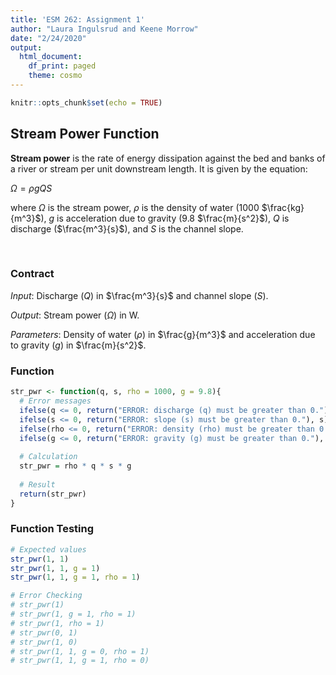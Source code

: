 ```yaml
---
title: 'ESM 262: Assignment 1'
author: "Laura Ingulsrud and Keene Morrow"
date: "2/24/2020"
output:
  html_document:
    df_print: paged
    theme: cosmo
---
```


<style>
h1.title{
    text-align: center
  }
h4.author{
    text-align: center
  }
h4.date{
    text-align: center
  }
</style>

```r
knitr::opts_chunk$set(echo = TRUE)
```

## Stream Power Function

**Stream power** is the rate of energy dissipation against the bed and banks of a river or stream per unit downstream length. It is given by the equation:

$\Omega =\rho gQS$

where $\Omega$ is the stream power, $\rho$ is the density of water (1000 $\frac{kg}{m^3}$), $g$ is acceleration due to gravity (9.8 $\frac{m}{s^2}$), $Q$ is discharge ($\frac{m^3}{s}$), and $S$ is the channel slope.

&nbsp;
&nbsp;

### Contract
*Input*: Discharge ($Q$) in $\frac{m^3}{s}$ and channel slope ($S$).

*Output*: Stream power ($\Omega$) in W.

*Parameters*: Density of water ($\rho$) in $\frac{g}{m^3}$ and acceleration due to gravity ($g$) in $\frac{m}{s^2}$.

### Function

```r
str_pwr <- function(q, s, rho = 1000, g = 9.8){
  # Error messages
  ifelse(q <= 0, return("ERROR: discharge (q) must be greater than 0."), q)
  ifelse(s <= 0, return("ERROR: slope (s) must be greater than 0."), s)
  ifelse(rho <= 0, return("ERROR: density (rho) must be greater than 0."), rho)
  ifelse(g <= 0, return("ERROR: gravity (g) must be greater than 0."), q)
  
  # Calculation
  str_pwr = rho * q * s * g
  
  # Result
  return(str_pwr)
}
```

### Function Testing
```r
# Expected values
str_pwr(1, 1)
str_pwr(1, 1, g = 1)
str_pwr(1, 1, g = 1, rho = 1)

# Error Checking
# str_pwr(1)
# str_pwr(1, g = 1, rho = 1)
# str_pwr(1, rho = 1)
# str_pwr(0, 1)
# str_pwr(1, 0)
# str_pwr(1, 1, g = 0, rho = 1)
# str_pwr(1, 1, g = 1, rho = 0)

```
